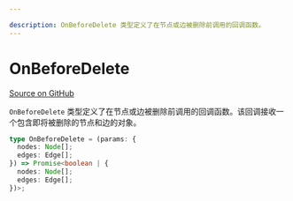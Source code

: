 ```yaml
---

description: OnBeforeDelete 类型定义了在节点或边被删除前调用的回调函数。
---
```


# OnBeforeDelete

[Source on GitHub](https://github.com/xyflow/xyflow/blob/main/packages/react/src/types/general.ts#L207)

`OnBeforeDelete` 类型定义了在节点或边被删除前调用的回调函数。该回调接收一个包含即将被删除的节点和边的对象。

```ts
type OnBeforeDelete = (params: {
  nodes: Node[];
  edges: Edge[];
}) => Promise<boolean | {
  nodes: Node[];
  edges: Edge[];
})>;
```

<APIDocs typeName="OnBeforeDelete" packageName="react" />